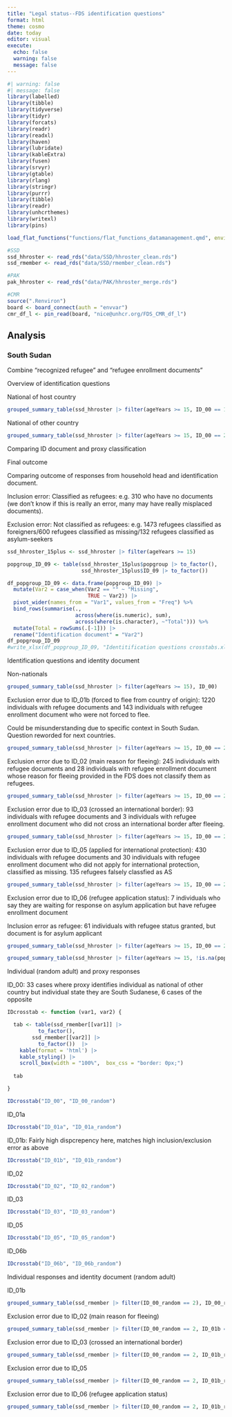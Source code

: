 ```yaml
---
title: "Legal status--FDS identification questions"
format: html
theme: cosmo  
date: today
editor: visual
execute: 
  echo: false
  warning: false
  message: false
---
```


```r
#| warning: false
#| message: false
library(labelled)
library(tibble)
library(tidyverse)
library(tidyr)
library(forcats)
library(readr)
library(readxl)
library(haven)
library(lubridate)
library(kableExtra)
library(fusen)
library(srvyr)
library(gtable)
library(rlang)
library(stringr)
library(purrr)
library(tibble)
library(readr)
library(unhcrthemes)
library(writexl)
library(pins)
```

```r
load_flat_functions("functions/flat_functions_datamanagement.qmd", envir = globalenv())
```

```r
#SSD
ssd_hhroster <- read_rds("data/SSD/hhroster_clean.rds")
ssd_rmember <- read_rds("data/SSD/rmember_clean.rds")

#PAK
pak_hhroster <- read_rds("data/PAK/hhroster_merge.rds")

#CMR
source(".Renviron")
board <- board_connect(auth = "envvar")
cmr_df_l <- pin_read(board, "nice@unhcr.org/FDS_CMR_df_l")
```

## Analysis
### South Sudan
Combine "recognized refugee" and "refugee enrollment documents"

Overview of identification questions

National of host country

```r
grouped_summary_table(ssd_hhroster |> filter(ageYears >= 15, ID_00 == 1), ID_01comb, ID_02simp, ID_03simp, ID_04, ID_05, ID_06, ID_06bsimp, popgroup)
```

National of other country
```r
grouped_summary_table(ssd_hhroster |> filter(ageYears >= 15, ID_00 == 2), ID_00, ID_01b, ID_02simp, ID_03simp, ID_05, ID_06, ID_06bsimp, popgroup)
```
Comparing ID document and proxy classification

Final outcome

Comparing outcome of responses from household head and identification document.

Inclusion error: Classified as refugees: e.g. 310 who have no documents (we don't know if this is really an error, many may have really misplaced documents).

Exclusion error: Not classified as refugees: e.g. 1473 refugees classified as foreigners/600 refugees classified as missing/132 refugees classified as asylum-seekers
```r
ssd_hhroster_15plus <- ssd_hhroster |> filter(ageYears >= 15)

popgroup_ID_09 <- table(ssd_hhroster_15plus$popgroup |> to_factor(), 
                        ssd_hhroster_15plus$ID_09 |> to_factor())

df_popgroup_ID_09 <- data.frame(popgroup_ID_09) |> 
  mutate(Var2 = case_when(Var2 == "" ~ "Missing",
                          TRUE ~ Var2)) |> 
  pivot_wider(names_from = "Var1", values_from = "Freq") %>%
  bind_rows(summarise(.,
                      across(where(is.numeric), sum),
                      across(where(is.character), ~"Total"))) %>%
  mutate(Total = rowSums(.[-1])) |> 
  rename("Identification document" = "Var2")
df_popgroup_ID_09
#write_xlsx(df_popgroup_ID_09, "Identitification questions crosstabs.xlsx")
```
Identification questions and identity document

Non-nationals

```r
grouped_summary_table(ssd_hhroster |> filter(ageYears >= 15), ID_00) 
```
Exclusion error due to ID_01b (forced to flee from country of origin): 1220 individuals with refugee documents and 143 individuals with refugee enrollment document who were not forced to flee.

Could be misunderstanding due to specific context in South Sudan. Question reworded for next countries.

```r
grouped_summary_table(ssd_hhroster |> filter(ageYears >= 15, ID_00 == 2), ID_00, ID_01b)
```
Exclusion error due to ID_02 (main reason for fleeing): 245 individuals with refugee documents and 28 individuals with refugee enrollment document whose reason for fleeing provided in the FDS does not classify them as refugees.

```r
grouped_summary_table(ssd_hhroster |> filter(ageYears >= 15, ID_00 == 2, ID_01b == 1), ID_00, ID_01b, ID_02simp, ID_09)
```
Exclusion error due to ID_03 (crossed an international border): 93 individuals with refugee documents and 3 individuals with refugee enrollment document who did not cross an international border after fleeing.

```r
grouped_summary_table(ssd_hhroster |> filter(ageYears >= 15, ID_00 == 2, ID_01b == 1, ID_02simp == 1), ID_00, ID_01b, ID_03simp)
```
Exclusion error due to ID_05 (applied for international protection): 430 individuals with refugee documents and 30 individuals with refugee enrollment document who did not apply for international protection, classified as missing. 135 refugees falsely classfied as AS

```r
grouped_summary_table(ssd_hhroster |> filter(ageYears >= 15, ID_00 == 2, ID_01b == 1, ID_02simp == 1, ID_03simp == 1), ID_05)
```
Exclusion error due to ID_06 (refugee application status): 7 individuals who say they are waiting for response on asylum application but have refugee enrollment document

Inclusion error as refugee: 61 individuals with refugee status granted, but document is for asylum applicant

```r
grouped_summary_table(ssd_hhroster |> filter(ageYears >= 15, ID_00 == 2, ID_01b == 1, ID_02simp == 1, ID_03simp == 1, ID_05 == 1), ID_00, ID_01b, ID_06bsimp, popgroup, ID_09)
```

```r
grouped_summary_table(ssd_hhroster |> filter(ageYears >= 15, !is.na(popgroup)), ID_09)
```
Individual (random adult) and proxy responses

ID_00: 33 cases where proxy identifies individual as national of other country but individual state they are South Sudanese, 6 cases of the opposite

```r
IDcrosstab <- function (var1, var2) {

  tab <- table(ssd_rmember[[var1]] |> 
          to_factor(),
        ssd_rmember[[var2]] |> 
          to_factor())  |>
    kable(format = 'html') |>
    kable_styling() |>
    scroll_box(width = "100%",  box_css = "border: 0px;")
  
  tab

}

IDcrosstab("ID_00", "ID_00_random")
```

ID_01a
```r
IDcrosstab("ID_01a", "ID_01a_random")
```

ID_01b: Fairly high dispcrepency here, matches high inclusion/exclusion error as above
```r
IDcrosstab("ID_01b", "ID_01b_random")
```

ID_02
```r
IDcrosstab("ID_02", "ID_02_random")
```

ID_03
```r
IDcrosstab("ID_03", "ID_03_random")
```

ID_05
```r
IDcrosstab("ID_05", "ID_05_random")
```

ID_06b
```r
IDcrosstab("ID_06b", "ID_06b_random")
```

Individual responses and identity document (random adult)

ID_01b
```r
grouped_summary_table(ssd_rmember |> filter(ID_00_random == 2), ID_00_random, ID_01b_random, ID_09_random)
```

Exclusion error due to ID_02 (main reason for fleeing)
```r
grouped_summary_table(ssd_rmember |> filter(ID_00_random == 2, ID_01b == 1), ID_00_random, ID_01b_random, ID_02_random, ID_09_random)
```

Exclusion error due to ID_03 (crossed an international border)
```r
grouped_summary_table(ssd_rmember |> filter(ID_00_random == 2, ID_01b_random == 1, ID_02_random == 1), ID_03_random, ID_09_random)
```

Exclusion error due to ID_05
```r
grouped_summary_table(ssd_rmember |> filter(ID_00_random == 2, ID_01b_random == 1, ID_02_random == 1, ID_03_random == 1), ID_05_random, ID_09_random)
```
Exclusion error due to ID_06 (refugee application status)
```r
grouped_summary_table(ssd_rmember |> filter(ID_00_random == 2, ID_01b_random == 1, ID_02_random == 1, ID_03_random == 1, ID_05_random == 1), ID_00_random, ID_01b_random, ID_06b_random, ID_09_random)
```

